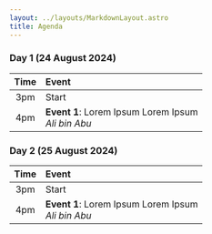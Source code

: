 ```yaml
---
layout: ../layouts/MarkdownLayout.astro
title: Agenda
---
```


<h3 class="my-8 text-black-900 font-bold text-xl sm:text-3xl">
    Day 1 (24 August 2024)
</h3>

| Time | Event |
| :---:| :----|
| 3pm | Start |
| 4pm | **Event 1**: Lorem Ipsum Lorem Ipsum<br />_Ali bin Abu_ |

<h3 class="my-8 text-black-900 font-bold text-xl sm:text-3xl">
    Day 2 (25 August 2024)
</h3>

| Time | Event |
| :---:| :----|
| 3pm | Start |
| 4pm | **Event 1**: Lorem Ipsum Lorem Ipsum<br />_Ali bin Abu_ |
